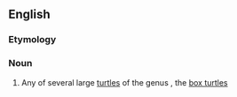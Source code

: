 {{also|Terrapene}}
==English==
{{rfi}}
{{wikipedia}}
{{wikispecies}}

===Etymology===
{{rfe}}
===Noun===
{{en-noun}}

# Any of several large [[turtle]]s of the genus {{taxlink|Terrapene|genus}}, the [[box turtle]]s